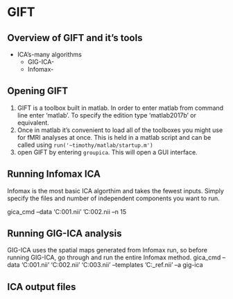 

# GIFT {#GIFT}

## Overview of GIFT and it's tools  

- ICA's-many algorithms
  - GIG-ICA-
  - Infomax-


## Opening GIFT
1. GIFT is a toolbox built in matlab. In order to enter matlab from command line enter 'matlab'. To specify the edition type 'matlab2017b' or equivalent. 
2. Once in matlab it's convenient to load all of the toolboxes you might use for fMRI analyses at once. This is held in a matlab script and can be called using `run('~timothy/matlab/startup.m')`
3. open GIFT by entering `groupica`. This will open a GUI interface.

## Running Infomax ICA {#infomax}
Infomax is the most basic ICA algorthim and takes the fewest inputs. Simply specify the files and number of independent components you want to run.

gica_cmd --data ‘C:\sub001.nii’ ‘C:\sub002.nii --n  15 

## Running GIG-ICA analysis {#GIG}
GIG-ICA uses the spatial maps generated from Infomax run, so before running GIG-ICA, go through and run the entire Infomax method. 
gica_cmd --data ‘C:\sub001.nii’ ‘C:\sub002.nii’ ‘C:\sub003.nii’ --templates ‘C:\spatial_ref.nii’ --a gig-ica


## ICA output files

## 
